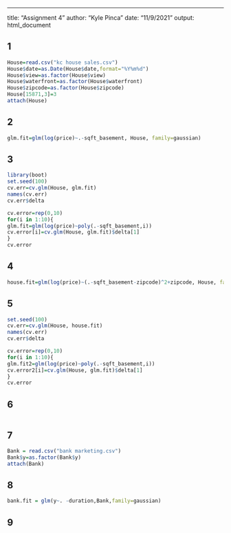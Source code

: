 ---
title: "Assignment 4"
author: "Kyle Pinca"
date: "11/9/2021"
output: html_document

## 1
```{r}
House=read.csv("kc house sales.csv")
House$date=as.Date(House$date,format="%Y%m%d")
House$view=as.factor(House$view)
House$waterfront=as.factor(House$waterfront)
House$zipcode=as.factor(House$zipcode)
House[15871,3]=3
attach(House)
```

## 2
```{r}

glm.fit=glm(log(price)~.-sqft_basement, House, family=gaussian)
```

## 3
```{r}
library(boot)
set.seed(100)
cv.err=cv.glm(House, glm.fit)
names(cv.err)
cv.err$delta

cv.error=rep(0,10)
for(i in 1:10){
glm.fit=glm(log(price)~poly(.-sqft_basement,i))
cv.error[i]=cv.glm(House, glm.fit)$delta[1]
}
cv.error
```


## 4
```{r}
house.fit=glm(log(price)~(.-sqft_basement-zipcode)^2+zipcode, House, family=gaussian)
```

## 5
```{r}
set.seed(100)
cv.err=cv.glm(House, house.fit)
names(cv.err)
cv.err$delta

cv.error=rep(0,10)
for(i in 1:10){
glm.fit2=glm(log(price)~poly(.-sqft_basement,i))
cv.error2[i]=cv.glm(House, glm.fit)$delta[1]
}
cv.error
```

## 6
```{r}

```

## 7
```{r}
Bank = read.csv("bank marketing.csv")
Bank$y=as.factor(Bank$y)
attach(Bank)
```

## 8
```{r}
bank.fit = glm(y~. -duration,Bank,family=gaussian)

```
## 9
```{r}

```
